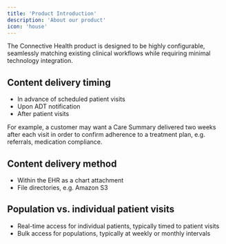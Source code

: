 ```yaml
---
title: 'Product Introduction'
description: 'About our product'
icon: 'house'
---
```


The Connective Health product is designed to be highly configurable, seamlessly matching existing clinical workflows while requiring minimal technology integration.

## Content delivery timing

* In advance of scheduled patient visits
* Upon ADT notification
* After patient visits

For example, a customer may want a Care Summary delivered two weeks after each visit in order to confirm adherence to a treatment plan, e.g. referrals, medication compliance.

## Content delivery method

* Within the EHR as a chart attachment
* File directories, e.g. Amazon S3

## Population vs. individual patient visits

* Real-time access for individual patients, typically timed to patient visits
* Bulk access for populations, typically at weekly or monthly intervals
